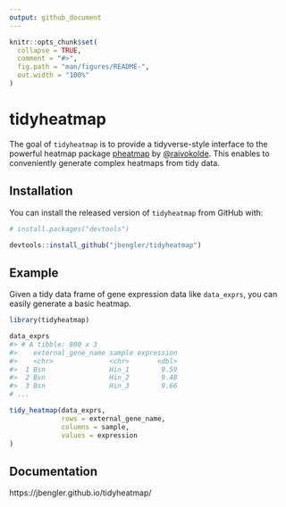 ```yaml
---
output: github_document
---
```


<!-- README.md is generated from README.Rmd. Please edit that file -->

```r
knitr::opts_chunk$set(
  collapse = TRUE,
  comment = "#>",
  fig.path = "man/figures/README-",
  out.width = "100%"
)
```

# tidyheatmap

<!-- badges: start -->
<!-- badges: end -->

The goal of `tidyheatmap` is to provide a tidyverse-style interface to the powerful heatmap package [pheatmap](https://github.com/raivokolde/pheatmap) by [\@raivokolde](https://github.com/raivokolde). This enables to conveniently generate complex heatmaps from tidy data.

## Installation

You can install the released version of `tidyheatmap` from GitHub with:

```r
# install.packages("devtools")

devtools::install_github("jbengler/tidyheatmap")
```

## Example

Given a tidy data frame of gene expression data like `data_exprs`, you can easily generate a basic heatmap. 

```r
library(tidyheatmap)

data_exprs
#> # A tibble: 800 x 3
#>    external_gene_name sample expression
#>    <chr>              <chr>       <dbl>
#>  1 Bsn                Hin_1        9.59
#>  2 Bsn                Hin_2        9.48
#>  3 Bsn                Hin_3        9.66
# ...

tidy_heatmap(data_exprs,
             rows = external_gene_name,
             columns = sample,
             values = expression
)
```

## Documentation

https://jbengler.github.io/tidyheatmap/


